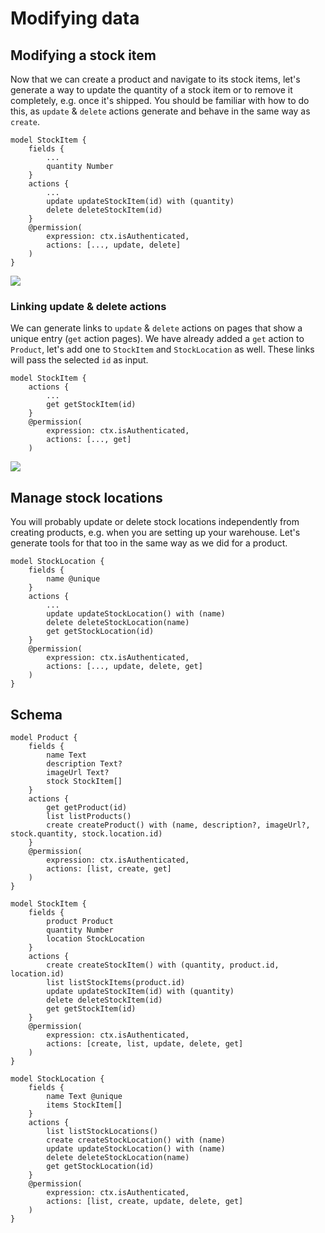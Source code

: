 # Modifying data

## Modifying a stock item
Now that we can create a product and navigate to its stock items, let's generate a way to update the quantity of a stock item or to remove it completely, e.g. once it's shipped. You should be familiar with how to do this, as `update` & `delete` actions generate and behave in the same way as `create`.

```keel {8,9,11-14}
model StockItem {
    fields {
        ...
        quantity Number
    }
    actions {
        ...
        update updateStockItem(id) with (quantity)
        delete deleteStockItem(id)
    }
    @permission(
        expression: ctx.isAuthenticated,
        actions: [..., update, delete]
    )
}
```

![](/internal-tools-tutorial-delete.gif)

### Linking update & delete actions
We can generate links to `update` & `delete` actions on pages that show a unique entry (`get` action pages). We have already added a `get` action to `Product`, let's add one to `StockItem` and `StockLocation` as well. These links will pass the selected `id` as input.

```keel {4,8,14,18}
model StockItem {
    actions {
        ...
        get getStockItem(id)
    }
    @permission(
        expression: ctx.isAuthenticated,
        actions: [..., get]
    )
```

![](/internal-tools-tutorial-linked-update.gif)

## Manage stock locations
You will probably update or delete stock locations independently from creating products, e.g. when you are setting up your warehouse. Let's generate tools for that too in the same way as we did for a product.
```keel {7-9,13}
model StockLocation {
    fields {
        name @unique
    }
    actions {
        ...
        update updateStockLocation() with (name)
        delete deleteStockLocation(name)
        get getStockLocation(id)
    }
    @permission(
        expression: ctx.isAuthenticated,
        actions: [..., update, delete, get]
    )
}
```

## Schema

```keel filename="schema.keel" {28-30,34, 46-49, 52}
model Product {
    fields {
        name Text
        description Text?
        imageUrl Text?
        stock StockItem[]
    }
    actions {
        get getProduct(id)
        list listProducts()
        create createProduct() with (name, description?, imageUrl?, stock.quantity, stock.location.id)
    }
    @permission(
        expression: ctx.isAuthenticated,
        actions: [list, create, get]
    )
}

model StockItem {
    fields {
        product Product
        quantity Number
        location StockLocation
    }
    actions {
        create createStockItem() with (quantity, product.id, location.id)
        list listStockItems(product.id)
        update updateStockItem(id) with (quantity)
        delete deleteStockItem(id)
        get getStockItem(id)
    }
    @permission(
        expression: ctx.isAuthenticated,
        actions: [create, list, update, delete, get]
    )
}

model StockLocation {
    fields {
        name Text @unique
        items StockItem[]
    }
    actions {
        list listStockLocations()
        create createStockLocation() with (name)
        update updateStockLocation() with (name)
        delete deleteStockLocation(name)
        get getStockLocation(id)
    }
    @permission(
        expression: ctx.isAuthenticated,
        actions: [list, create, update, delete, get]
    )
}
```